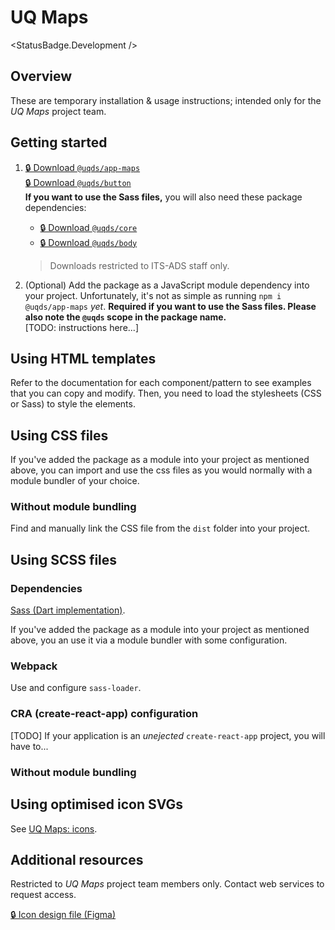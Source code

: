 
<Meta title="Deliverables/UQ Maps/Overview" />

# UQ Maps
<StatusBadge.Development />

## Overview

These are temporary installation & usage instructions; intended only for the
*UQ Maps* project team.

## Getting started

1. [🔒 Download `@uqds/app-maps`][1]  
   [🔒 Download `@uqds/button`][7]  
   **If you want to use the Sass files,** you will also need these package
   dependencies:
   - [🔒 Download `@uqds/core`][5]
   - [🔒 Download `@uqds/body`][6]
     
   > Downloads restricted to ITS-ADS staff only.
2. (Optional) Add the package as a JavaScript module dependency into your
   project. Unfortunately, it's not as simple as running `npm i @uqds/app-maps`
   *yet*. **Required if you want to use the Sass files. Please also note the
   `@uqds` scope in the package name.**  
   [TODO: instructions here...]

## Using HTML templates

Refer to the documentation for each component/pattern to see examples that you
can copy and modify. Then, you need to load the stylesheets (CSS or Sass) to
style the elements.

## Using CSS files

If you've added the package as a module into your project as mentioned above,
you can import and use the css files as you would normally with a module bundler
of your choice.

### Without module bundling

Find and manually link the CSS file from the `dist` folder into your project.

## Using SCSS files

### Dependencies

[Sass (Dart implementation)][4].

If you've added the package as a module into your project as mentioned above,
you an use it via a module bundler with some configuration.

### Webpack

Use and configure `sass-loader`.

### CRA (create-react-app) configuration

[TODO] If your application is an *unejected* `create-react-app` project, you will have
to...

### Without module bundling

## Using optimised icon SVGs
See [UQ Maps: icons][3].

## Additional resources

Restricted to *UQ Maps* project team members only. Contact web services to
request access.

[🔒 Icon design file (Figma)][2]

[1]: https://uq.sharepoint.com/teams/LmD6Nzqn/Shared%20Documents/Team%20Aqua/Applications/Uq%20Maps/Code/app-maps-1.0.0.tgz
[2]: https://www.figma.com/file/MKgUvdM8E2jOwF80Qwg8Ha/UQ-Maps-Icon-Export?node-id=0%3A1
[3]: /?path=/docs/deliverables-uq-maps-0-icons--ui
[4]: https://sass-lang.com/dart-sass
[5]: https://uq.sharepoint.com/teams/LmD6Nzqn/Shared%20Documents/Team%20Aqua/Applications/Uq%20Maps/Code/core-1.0.0.tgz
[6]: https://uq.sharepoint.com/teams/LmD6Nzqn/Shared%20Documents/Team%20Aqua/Applications/Uq%20Maps/Code/body-1.0.0.tgz
[7]: https://uq.sharepoint.com/teams/LmD6Nzqn/Shared%20Documents/Team%20Aqua/Applications/Uq%20Maps/Code/button-1.0.0.tgz
